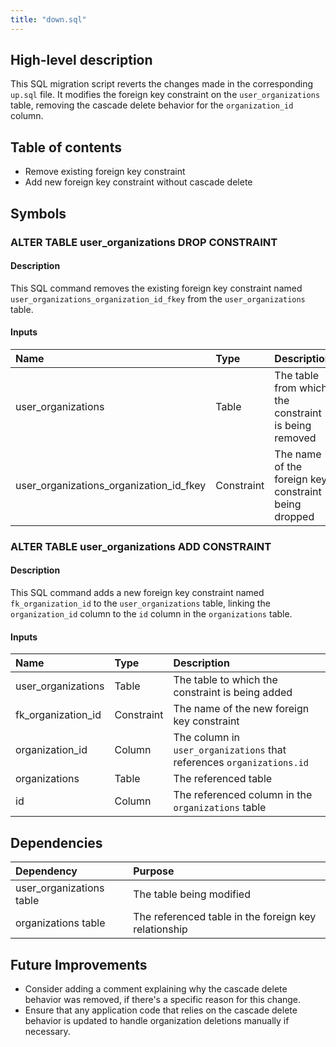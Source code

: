 ```yaml
---
title: "down.sql"
---
```


## High-level description
This SQL migration script reverts the changes made in the corresponding `up.sql` file. It modifies the foreign key constraint on the `user_organizations` table, removing the cascade delete behavior for the `organization_id` column.

## Table of contents
- Remove existing foreign key constraint
- Add new foreign key constraint without cascade delete

## Symbols

### ALTER TABLE user_organizations DROP CONSTRAINT
#### Description
This SQL command removes the existing foreign key constraint named `user_organizations_organization_id_fkey` from the `user_organizations` table.

#### Inputs
| Name | Type | Description |
|:-----|:-----|:------------|
| user_organizations | Table | The table from which the constraint is being removed |
| user_organizations_organization_id_fkey | Constraint | The name of the foreign key constraint being dropped |

### ALTER TABLE user_organizations ADD CONSTRAINT
#### Description
This SQL command adds a new foreign key constraint named `fk_organization_id` to the `user_organizations` table, linking the `organization_id` column to the `id` column in the `organizations` table.

#### Inputs
| Name | Type | Description |
|:-----|:-----|:------------|
| user_organizations | Table | The table to which the constraint is being added |
| fk_organization_id | Constraint | The name of the new foreign key constraint |
| organization_id | Column | The column in `user_organizations` that references `organizations.id` |
| organizations | Table | The referenced table |
| id | Column | The referenced column in the `organizations` table |

## Dependencies
| Dependency | Purpose |
|:-----------|:--------|
| user_organizations table | The table being modified |
| organizations table | The referenced table in the foreign key relationship |

## Future Improvements
- Consider adding a comment explaining why the cascade delete behavior was removed, if there's a specific reason for this change.
- Ensure that any application code that relies on the cascade delete behavior is updated to handle organization deletions manually if necessary.